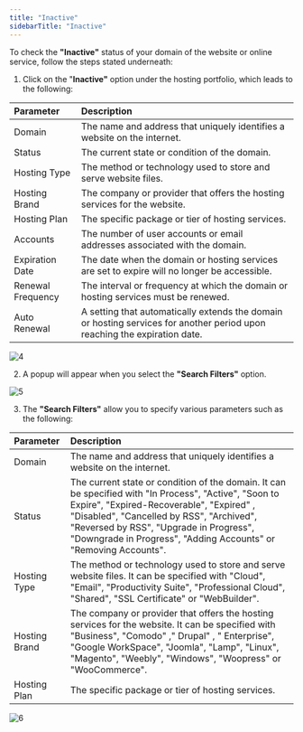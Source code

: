 ```yaml
---
title: "Inactive"
sidebarTitle: "Inactive"
---
```


To check the **"Inactive"** status of your domain of the website or online service, follow the steps stated underneath:

1. Click on the "**Inactive"** option under the hosting portfolio, which leads to the following:

| Parameter         | Description                                                                                                               |
| :---------------- | :------------------------------------------------------------------------------------------------------------------------ |
| Domain            | The name and address that uniquely identifies a website on the internet.                                                  |
| Status            | The current state or condition of the domain.                                                                             |
| Hosting Type      | The method or technology used to store and serve website files.                                                           |
| Hosting Brand     | The company or provider that offers the hosting services for the website.                                                 |
| Hosting Plan      | The specific package or tier of hosting services.                                                                         |
| Accounts          | The number of user accounts or email addresses associated with the domain.                                                |
| Expiration Date   | The date when the domain or hosting services are set to expire will no longer be accessible.                              |
| Renewal Frequency | The interval or frequency at which the domain or hosting services must be renewed.                                        |
| Auto Renewal      | A setting that automatically extends the domain or hosting services for another period upon reaching the expiration date. |

![4](/images/portohostingimages/4.png)



2. A popup will appear when you select the  **"Search Filters"** option.

![5](/images/portohostingimages/5.png)



3. The **"Search Filters"** allow you to specify various parameters such as the following:

| Parameter     | Description                                                                                                                                                                                                                                                                                                  |
| :------------ | :----------------------------------------------------------------------------------------------------------------------------------------------------------------------------------------------------------------------------------------------------------------------------------------------------------- |
| Domain        | The name and address that uniquely identifies a website on the internet.                                                                                                                                                                                                                                     |
| Status        | The current state or condition of the domain. It can be specified with "In Process", "Active", "Soon to Expire", "Expired-Recoverable", "Expired" , "Disabled", "Cancelled by RSS", "Archived", "Reversed by RSS", "Upgrade in Progress", "Downgrade in Progress", "Adding Accounts" or "Removing Accounts". |
| Hosting Type  | The method or technology used to store and serve website files. It can be specified with "Cloud", "Email", "Productivity Suite", "Professional Cloud", "Shared", "SSL Certificate" or "WebBuilder".                                                                                                          |
| Hosting Brand | The company or provider that offers the hosting services for the website. It can be specified with "Business", "Comodo" ," Drupal" , " Enterprise", "Google WorkSpace", "Joomla", "Lamp", "Linux", "Magento", "Weebly", "Windows", "Woopress" or "WooCommerce".                                              |
| Hosting Plan  | The specific package or tier of hosting services.                                                                                                                                                                                                                                                            |

![6](/images/portohostingimages/6.png)